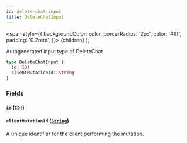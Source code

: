 ```yaml
---
id: delete-chat-input
title: DeleteChatInput
---
```


<span
style={{
      backgroundColor: color,
      borderRadius: '2px',
      color: '#fff',
      padding: '0.2rem',
    }}>
{children}
</span>
);

Autogenerated input type of DeleteChat

```graphql
type DeleteChatInput {
  id: ID!
  clientMutationId: String
}
```

### Fields

#### `id` ([`ID!`](/api/graphql/documentation/scalars/id))

#### `clientMutationId` ([`String`](/api/graphql/documentation/scalars/string))

A unique identifier for the client performing the mutation.
